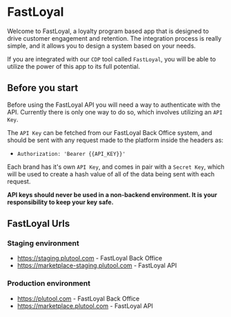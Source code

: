 # FastLoyal

Welcome to FastLoyal, a loyalty program based app that is designed to drive customer engagement and retention.
The integration process is really simple, and it allows you to design a system based on your needs.


If you are integrated with our `CDP` tool called `FastLoyal`, you will be able to utilize the power of this app to its full potential.

## Before you start

Before using the FastLoyal API you will need a way to authenticate with the API. Currently there is only one way to do so, which involves utilizing an `API Key`.

The `API Key` can be fetched from our FastLoyal Back Office system, and should be sent with any request made to the platform inside the headers as:

- `Authorization: 'Bearer {{API_KEY}}'`

Each brand has it's own `API Key`, and comes in pair with a `Secret Key`, which will be used to create a hash value of all of the data being sent with each request.

**API keys should never be used in a non-backend environment. It is your responsibility to keep your key safe.**

## FastLoyal Urls
### Staging environment
- https://staging.plutool.com - FastLoyal Back Office
- https://marketplace-staging.plutool.com - FastLoyal API
### Production environment
- https://plutool.com - FastLoyal Back Office
- https://marketplace.plutool.com - FastLoyal API